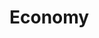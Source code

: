 # Economy


<ul className='grid grid-cols-1 md:grid-cols-2 lg:grid-cols-3 xl:grid-cols-4 gap-4 -ml-6'>
<ReferenceCard
    title="calendar"
    description="Economic Calendar."
    url="economy/calendar"
    command="true"
/>
<ReferenceCard
    title="risk_premium"
    description="Historical Market Risk Premium."
    url="economy/risk_premium"
    command="true"
/>
<ReferenceCard
    title="cpi"
    description="Consumer Price Index (CPI) Data."
    url="economy/cpi"
    command="true"
/>
</ul>
